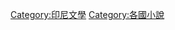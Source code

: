 {{Catnav|頁面分類|地理|国家|按國家分類|各國小說}}
{{Catnav|頁面分類|各種主題的頁面分類|按國家分類|各國小說}}
{{Catnav|頁面分類|人文學科|文学|各國文學|印尼文學}}

[[Category:印尼文學|Category:印尼文學]]
[[Category:各國小說|Category:各國小說]]